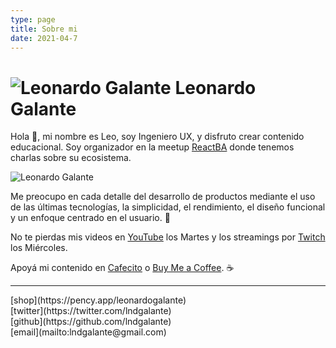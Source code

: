 ```yaml
---
type: page
title: Sobre mi
date: 2021-04-7
---
```


# ![Leonardo Galante](/images/lg.png) Leonardo Galante

Hola 👋, mi nombre es Leo, soy Ingeniero UX, y disfruto crear contenido educacional. Soy organizador en la meetup [ReactBA](https://www.meetup.com/es-ES/React-en-Buenos-Aires) donde tenemos charlas sobre su ecosistema.

<img src="/images/cover.jpg" alt="Leonardo Galante" className="cover" />

Me preocupo en cada detalle del desarrollo de productos mediante el uso de las últimas tecnologías, la simplicidad, el rendimiento, el diseño funcional y un enfoque centrado en el usuario. 💎

No te pierdas mis videos en [YouTube](https://youtube.com/c/leonardogalante) los Martes y los streamings por [Twitch](https://www.twitch.tv/lndgalante) los Miércoles.

Apoyá mi contenido en [Cafecito](https://cafecito.app/leonardogalante) o [Buy Me a Coffee](https://www.buymeacoffee.com/lndgalant). ☕

---

<div>
  [shop](https://pency.app/leonardogalante)
  <br />
  [twitter](https://twitter.com/lndgalante)
  <br />
  [github](https://github.com/lndgalante)
  <br />
  [email](mailto:lndgalante@gmail.com)
</div>
